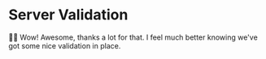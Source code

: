 # Server Validation

👨‍💼 Wow! Awesome, thanks a lot for that. I feel much better knowing we've got
some nice validation in place.
